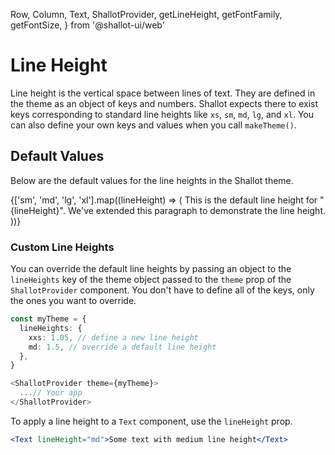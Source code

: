   Row,
  Column,
  Text,
  ShallotProvider,
  getLineHeight,
  getFontFamily,
  getFontSize,
} from '@shallot-ui/web'

<Meta title="🎨 Theme / Line Height" />

# Line Height

Line height is the vertical space between lines of text. They are defined in the theme as an object of keys and numbers. Shallot expects there to exist keys corresponding to standard line heights like `xs`, `sm`, `md`, `lg`, and `xl`. You can also define your own keys and values when you call `makeTheme()`.

## Default Values

Below are the default values for the line heights in the Shallot theme.

<Canvas>
  <ShallotProvider>
    <Column maxUnitWidth={25}>
      {['sm', 'md', 'lg', 'xl'].map((lineHeight) => (
        <Text
          key={lineHeight}
          unitsAround={1}
          shallot={{
            lineHeight: getLineHeight(lineHeight),
            fontFamily: getFontFamily('Body'),
            fontSize: getFontSize('md'),
          }}
        >
          This is the default line height for "{lineHeight}". We've extended
          this paragraph to demonstrate the line height.
        </Text>
      ))}
    </Column>
  </ShallotProvider>
</Canvas>

<br />

### Custom Line Heights

You can override the default line heights by passing an object to the `lineHeights` key of the theme object passed to the `theme` prop of the `ShallotProvider` component. You don't have to define all of the keys, only the ones you want to override.

```ts
const myTheme = {
  lineHeights: {
    xxs: 1.05, // define a new line height
    md: 1.5, // override a default line height
  },
}

<ShallotProvider theme={myTheme}>
  ...// Your app
</ShallotProvider>
```

To apply a line height to a `Text` component, use the `lineHeight` prop.

```jsx
<Text lineHeight="md">Some text with medium line height</Text>
```
